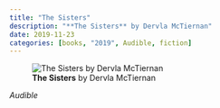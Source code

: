 ```yaml
---
title: "The Sisters"
description: "**The Sisters** by Dervla McTiernan"
date: 2019-11-23
categories: [books, "2019", Audible, fiction]
---
```

![**The Sisters** by Dervla McTiernan](the-sisters.jpg){fig-align="left"}

*Audible*